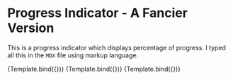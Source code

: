 

<Meta title="Custom Examples/ProgressIndicator (MDX version)" />

# Progress Indicator - A Fancier Version

This is a progress indicator which displays percentage of progress. I typed all this in the `MDX` file using markup language.


<Canvas>
  <Story name="Default" args={{ percentage: 30 }}>
    {Template.bind({})}
  </Story>
  <Story
    name="Animated"
    args={{
      animate: true,
      percentage: 40
    }}
  >
    {Template.bind({})}
  </Story>
  <Story
    name="Customised Animation"
    args={{
      animate: true,
      animationDuration: 2000,
      coloursAnimation: [
        { colour: "red", threshold: 0.33 },
        { colour: "orange", threshold: 0.67 },
        { colour: "#42ba00", threshold: 0.9 }
      ],
      defaultColour: "black",
      percentage: 75
    }}
  >
    {Template.bind({})}
  </Story>
</Canvas>
